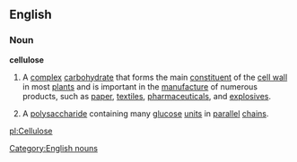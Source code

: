==English==
===Noun===
{{wikipedia}}
'''cellulose'''
#A [[complex]] [[carbohydrate]] that forms the main [[constituent]] of the [[cell wall]] in most [[plant]]s and is important in the [[manufacture]] of numerous products, such as [[paper]], [[textiles]], [[pharmaceutical]]s, and [[explosive]]s.
#{{chemistry}} A [[polysaccharide]] containing many [[glucose]] [[unit]]s in [[parallel]] [[chain]]s.
[[Category:English nouns]]

[[pl:Cellulose]]
